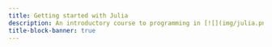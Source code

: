 ```yaml
---
title: Getting started with Julia
description: An introductory course to programming in [![](img/julia.png){width="4%" fig-alt="noshadow"}](https://julialang.org/)
title-block-banner: true
---
```



